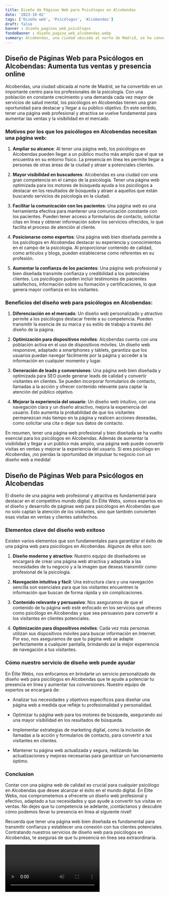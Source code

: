 ```yaml
---
title: Diseño de Páginas Web para Psicólogos en Alcobendas
date: '2023-10-02'
tags: ['Diseño web', 'Psicólogos', 'Alcobendas']
draft: false
banner : diseño_paginas_web_psicólogos
fondoBanner : diseño_pagina_web_alcobendas.webp
summary: Alcobendas, una ciudad ubicada al norte de Madrid, se ha convertido en un importante centro para los profesionales de la psicología. Con una población en constante crecimiento y una demanda cada vez mayor de servicios de salud mental, los psicólogos en Alcobendas tienen una gran oportunidad para destacar y llegar a su público objetivo. En este sentido, tener una página web profesional y atractiva se vuelve fundamental para aumentar las ventas y la visibilidad en el mercado.
---
```


## Diseño de Páginas Web para Psicólogos en Alcobendas: Aumenta tus ventas y presencia online

Alcobendas, una ciudad ubicada al norte de Madrid, se ha convertido en un importante centro para los profesionales de la psicología. Con una población en constante crecimiento y una demanda cada vez mayor de servicios de salud mental, los psicólogos en Alcobendas tienen una gran oportunidad para destacar y llegar a su público objetivo. En este sentido, tener una página web profesional y atractiva se vuelve fundamental para aumentar las ventas y la visibilidad en el mercado.

### Motivos por los que los psicólogos en Alcobendas necesitan una página web:

1. **Ampliar su alcance**: Al tener una página web, los psicólogos en Alcobendas pueden llegar a un público mucho más amplio que el que se encuentra en su entorno físico. La presencia en línea les permite llegar a personas de otras áreas de la ciudad y atraer a potenciales clientes.

2. **Mayor visibilidad en buscadores**: Alcobendas es una ciudad con una gran competencia en el campo de la psicología. Tener una página web optimizada para los motores de búsqueda ayuda a los psicólogos a destacar en los resultados de búsqueda y atraer a aquellos que están buscando servicios de psicología en la ciudad.

3. **Facilitar la comunicación con los pacientes**: Una página web es una herramienta efectiva para mantener una comunicación constante con los pacientes. Pueden tener acceso a formularios de contacto, solicitar citas en línea y obtener información sobre los servicios ofrecidos, lo que facilita el proceso de atención al cliente.

4. **Posicionarse como expertos**: Una página web bien diseñada permite a los psicólogos en Alcobendas destacar su experiencia y conocimientos en el campo de la psicología. Al proporcionar contenido de calidad, como artículos y blogs, pueden establecerse como referentes en su profesión.

5. **Aumentar la confianza de los pacientes**: Una página web profesional y bien diseñada transmite confianza y credibilidad a los potenciales clientes. Los psicólogos pueden incluir testimonios de pacientes satisfechos, información sobre su formación y certificaciones, lo que genera mayor confianza en los visitantes.

### Beneficios del diseño web para psicólogos en Alcobendas:

1. **Diferenciación en el mercado**: Un diseño web personalizado y atractivo permite a los psicólogos destacar frente a su competencia. Pueden transmitir la esencia de su marca y su estilo de trabajo a través del diseño de la página.

2. **Optimización para dispositivos móviles**: Alcobendas cuenta con una población activa en el uso de dispositivos móviles. Un diseño web responsive, adaptado a smartphones y tablets, garantiza que los usuarios puedan navegar fácilmente por la página y acceder a la información en cualquier momento y lugar.

3. **Generación de leads y conversiones**: Una página web bien diseñada y optimizada para SEO puede generar leads de calidad y convertir visitantes en clientes. Se pueden incorporar formularios de contacto, llamadas a la acción y ofrecer contenido relevante para captar la atención del público objetivo.

4. **Mejorar la experiencia del usuario**: Un diseño web intuitivo, con una navegación clara y un diseño atractivo, mejora la experiencia del usuario. Esto aumenta la probabilidad de que los visitantes permanezcan más tiempo en la página y realicen acciones deseadas, como solicitar una cita o dejar sus datos de contacto.

En resumen, tener una página web profesional y bien diseñada se ha vuelto esencial para los psicólogos en Alcobendas. Además de aumentar la visibilidad y llegar a un público más amplio, una página web puede convertir visitas en ventas y mejorar la experiencia del usuario. Si eres psicólogo en Alcobendas, ¡no pierdas la oportunidad de impulsar tu negocio con un diseño web a medida!

<GifSeo />

<Cta />

## Diseño de Páginas Web para Psicólogos en Alcobendas

El diseño de una página web profesional y atractiva es fundamental para destacar en el competitivo mundo digital. En Élite Webs, somos expertos en el diseño y desarrollo de páginas web para psicólogos en Alcobendas que no solo captan la atención de los visitantes, sino que también convierten esas visitas en ventas y clientes satisfechos. 

### Elementos clave del diseño web exitoso

Existen varios elementos que son fundamentales para garantizar el éxito de una página web para psicólogos en Alcobendas. Algunos de ellos son:

1. **Diseño moderno y atractivo**: Nuestro equipo de diseñadores se encargará de crear una página web atractiva y adaptada a las necesidades de tu negocio y a la imagen que deseas transmitir como profesional de la psicología.

2. **Navegación intuitiva y fácil**: Una estructura clara y una navegación sencilla son esenciales para que los visitantes encuentren la información que buscan de forma rápida y sin complicaciones.

3. **Contenido relevante y persuasivo**: Nos aseguramos de que el contenido de tu página web esté enfocado en los servicios que ofreces como psicólogo en Alcobendas y que sea persuasivo para convertir a los visitantes en clientes potenciales.

4. **Optimización para dispositivos móviles**: Cada vez más personas utilizan sus dispositivos móviles para buscar información en Internet. Por eso, nos aseguramos de que tu página web se adapte perfectamente a cualquier pantalla, brindando así la mejor experiencia de navegación a tus visitantes.

### Cómo nuestro servicio de diseño web puede ayudar

En Élite Webs, nos enfocamos en brindarte un servicio personalizado de diseño web para psicólogos en Alcobendas que te ayude a potenciar tu presencia en línea y aumentar tus conversiones. Nuestro equipo de expertos se encargará de:

- Analizar tus necesidades y objetivos específicos para diseñar una página web a medida que refleje tu profesionalidad y personalidad.

- Optimizar tu página web para los motores de búsqueda, asegurando así una mayor visibilidad en los resultados de búsqueda.

- Implementar estrategias de marketing digital, como la inclusión de llamadas a la acción y formularios de contacto, para convertir a tus visitantes en clientes.

- Mantener tu página web actualizada y segura, realizando las actualizaciones y mejoras necesarias para garantizar un funcionamiento óptimo.

### Conclusion

Contar con una página web de calidad es crucial para cualquier psicólogo en Alcobendas que desee alcanzar el éxito en el mundo digital. En Élite Webs, nos comprometemos a ofrecerte un diseño web profesional y efectivo, adaptado a tus necesidades y que ayude a convertir tus visitas en ventas. No dejes que tu competencia se adelante, ¡contáctanos y descubre cómo podemos llevar tu presencia en línea al siguiente nivel!

Recuerda que tener una página web bien diseñada es fundamental para transmitir confianza y establecer una conexión con tus clientes potenciales. Contratando nuestros servicios de diseño web para psicólogos en Alcobendas, te aseguras de que tu presencia en línea sea extraordinaria.

<Video />

<CtaBot job='Psicólogos' city='Alcobendas'/>

<Gmaps query='Alcobendas+españa+maps' />